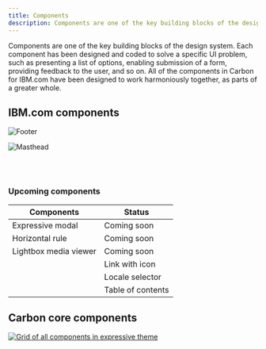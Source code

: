 ```yaml
---
title: Components
description: Components are one of the key building blocks of the design system.
---
```


<PageDescription>

Components are one of the key building blocks of the design system. Each component has been designed and coded to solve a specific UI problem, such as presenting a list of options, enabling submission of a form, providing feedback to the user, and so on. All of the components in Carbon for IBM.com have been designed to work harmoniously together, as parts of a greater whole.

</PageDescription>


## IBM.com components 

<Row className="image-card-group">
  <Column colMd={3} colLg={3} noGutterSm>
<ImageCard
  title="Footer"
  titleColor="dark"
  href="/components/footer"
  aspectRatio="1:1"
  hoverColor="dark"
>

![Footer](../../images/component/overview/CarbonforIBM.com_Components_Footer.jpg)

</ImageCard>
</Column>
<Column colMd={3} colLg={3} noGutterSm>
<ImageCard
  title="Masthead"
  titleColor="dark"
  href="/components/masthead"
  aspectRatio="1:1"
  hoverColor="dark"
>

![Masthead](../../images/component/overview/CarbonforIBM.com_Components_Masthead.jpg)

</ImageCard>
  </Column>
</Row>

<br/>
<br/>

### Upcoming components

| Components                            | Status                                                                                                             |
 | ---------------------------------------------- | ------------------------------------------------------------------------------------------------------------ |
 | Expressive modal     | Coming soon |
  | Horizontal rule     | Coming soon |
   | Lightbox media viewer     | Coming soon |
    | Link with icon     | Coming soon |
        | Locale selector     | Coming soon |
            | Table of contents     | Coming soon |
   

## Carbon core components 



<Row>
  <Column colMd={12} colLg={12} noGutterSm>

[![Grid of all components in expressive theme](../../images/component/overview/CarbonCoreComponents.jpg)](https://www.carbondesignsystem.com/components/overview)
</Column>
</Row>
